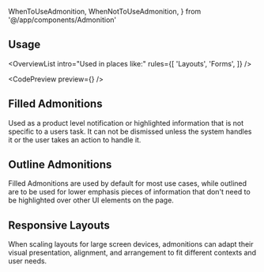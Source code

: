 ---
---

  WhenToUseAdmonition,
  WhenNotToUseAdmonition,
} from '@/app/components/Admonition'

## Usage

<OverviewList intro="Used in places like:" rules={[
  'Layouts',
  'Forms',
]} />


<CodePreview preview={<OverviewVersions />} />
<WhenToUseAdmonition description="When you need to communicate messages that are minimally interruptive and don't require user action." />

<DripDivider />


## Filled Admonitions

Used as a product level notification or highlighted information that is not specific to a users task. It can not be dismissed unless the system handles it or the user takes an action to handle it.


## Outline Admonitions

Filled Admonitions are used by default for most use cases, while outlined are to be used for lower emphasis pieces of information that don't need to be highlighted over other UI elements on the page.

<WhenToUseAdmonition description="When you need medium priority actions or a secondary action to a primary button." />

<DripDivider />

## Responsive Layouts

When scaling layouts for large screen devices, admonitions can adapt their visual presentation, alignment, and arrangement to fit different contexts and user needs.

